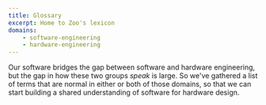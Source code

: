 ```yaml
---
title: Glossary
excerpt: Home to Zoo's lexicon
domains:
    - software-engineering
    - hardware-engineering
---
```


Our software bridges the gap between software and hardware engineering, but the gap in how these two groups _speak_ is large. So we've gathered a list of terms that are normal in either or both of those domains, so that we can start building a shared understanding of software for hardware design.
